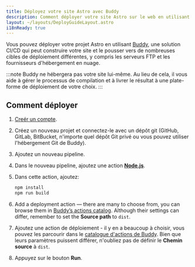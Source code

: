 ```yaml
---
title: Déployez votre site Astro avec Buddy
description: Comment déployer votre site Astro sur le web en utilisant Buddy.
layout: ~/layouts/DeployGuideLayout.astro
i18nReady: true
---
```


Vous pouvez déployer votre projet Astro en utilisant [Buddy](https://buddy.works/), une solution CI/CD qui peut construire votre site et le pousser vers de nombreuses cibles de déploiement différentes, y compris les serveurs FTP et les fournisseurs d'hébergement en nuage.

:::note
Buddy ne hébergera pas votre site lui-même. Au lieu de cela, il vous aide à gérer le processus de compilation et à livrer le résultat à une plate-forme de déploiement de votre choix.
:::

## Comment déployer

1. [Creér un compte](https://buddy.works/sign-up).
2. Créez un nouveau projet et connectez-le avec un dépôt git (GitHub, GitLab, BitBucket, n'importe quel dépôt Git privé ou vous pouvez utiliser l'hébergement Git de Buddy).
3. Ajoutez un nouveau pipeline.
4. Dans le nouveau pipeline, ajoutez une action **[Node.js](https://buddy.works/actions/node-js)**.
5. Dans cette action, ajoutez:

   ```bash
   npm install
   npm run build
   ```

6. Add a deployment action — there are many to choose from, you can browse them in [Buddy’s actions catalog](https://buddy.works/actions). Although their settings can differ, remember to set the **Source path** to `dist`.
6. Ajoutez une action de déploiement - il y en a beaucoup à choisir, vous pouvez les parcourir dans le [catalogue d'actions de Buddy](https://buddy.works/actions). Bien que leurs paramètres puissent différer, n'oubliez pas de définir le **Chemin source** à `dist`.
7. Appuyez sur le bouton **Run**.
